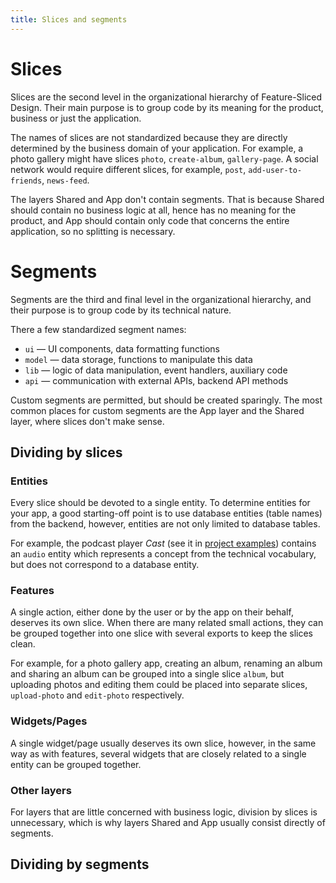 ```yaml
---
title: Slices and segments
---
```


# Slices

Slices are the second level in the organizational hierarchy of Feature-Sliced Design. Their main purpose is to group code by its meaning for the product, business or just the application.

The names of slices are not standardized because they are directly determined by the business domain of your application. For example, a photo gallery might have slices `photo`, `create-album`, `gallery-page`. A social network would require different slices, for example, `post`, `add-user-to-friends`, `news-feed`.

The layers Shared and App don't contain segments. That is because Shared should contain no business logic at all, hence has no meaning for the product, and App should contain only code that concerns the entire application, so no splitting is necessary.

# Segments

Segments are the third and final level in the organizational hierarchy, and their purpose is to group code by its technical nature.

There a few standardized segment names:
* `ui` — UI components, data formatting functions
* `model` — data storage, functions to manipulate this data
* `lib` — logic of data manipulation, event handlers, auxiliary code
* `api` — communication with external APIs, backend API methods

Custom segments are permitted, but should be created sparingly. The most common places for custom segments are the App layer and the Shared layer, where slices don't make sense.

## Dividing by slices

### Entities

Every slice should be devoted to a single entity. To determine entities for your app, a good starting-off point is to use database entities (table names) from the backend, however, entities are not only limited to database tables.

For example, the podcast player _Cast_ (see it in [project examples][examples--cast]) contains an `audio` entity which represents a concept from the technical vocabulary, but does not correspond to a database entity.

### Features

A single action, either done by the user or by the app on their behalf, deserves its own slice. When there are many related small actions, they can be grouped together into one slice with several exports to keep the slices clean.

For example, for a photo gallery app, creating an album, renaming an album and sharing an album can be grouped into a single slice `album`, but uploading photos and editing them could be placed into separate slices, `upload-photo` and `edit-photo` respectively.

### Widgets/Pages

A single widget/page usually deserves its own slice, however, in the same way as with features, several widgets that are closely related to a single entity can be grouped together.

### Other layers

For layers that are little concerned with business logic, division by slices is unnecessary, which is why layers Shared and App usually consist directly of segments.

## Dividing by segments

[examples--cast]: /examples#:~:text=Cast
